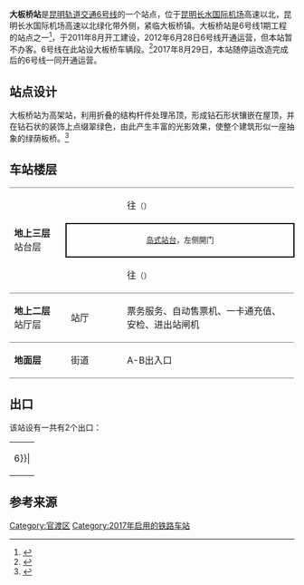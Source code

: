 {{Station Infobox
|Station Name = 大板桥
|Engname = Dabanqiao
|linecolour = {{昆明地铁颜色|6}}
|Image = Platform of Dabanqiao Station (20210321105748).jpg
|Caption = 站台
|Number = 
|Code = 
|borough = [[云南省|云南省]][[昆明市|昆明市]][[官渡区|官渡区]][[大板桥街道|大板桥街道]]
|address = 昆明长水国际机场高速以北绿化带外侧
|coordinates = {{coord|25.056391|102.875017|display=inline,title}}
|Type = 高架车站
|Line = [[昆明轨道交通6号线|6号线]]
|Interchange = 
|Hall =
|Open = 2017年8月29日
|adjacent = {{adjacent stations|system=昆明地铁|line1=6|left1=东部汽车站|right1=机场前}}
}}

'''大板桥站'''是[[昆明轨道交通|昆明轨道交通]][[昆明轨道交通6号线|6号线]]的一个站点，位于[[昆明长水国际机场|昆明长水国际机场]]高速以北，昆明长水国际机场高速以北绿化带外侧，紧临大板桥镇。大板桥站是6号线1期工程的站点之一<ref>{{Cite web |url=http://www.kmgdgs.com/content/2010-04/24/content_2136111.htm |title=昆明轨道交通6号线（机场线）工程招标 |accessdate=2011-12-04 |archive-date=2010-05-05 |archive-url=https://web.archive.org/web/20100505000253/http://www.kmgdgs.com/content/2010-04/24/content_2136111.htm |dead-url=yes }}</ref>，于2011年8月开工建设，2012年6月28日6号线开通运营，但本站暂不办客。6号线在此站设大板桥车辆段。<ref>{{Cite web |url=http://www.kmgdgs.com/content/2011-07/29/content_2610274.htm |title=6号线大板桥车辆段信号系统招标公告 |access-date=2011-12-04 |archive-url=https://web.archive.org/web/20120314035337/http://www.kmgdgs.com/content/2011-07/29/content_2610274.htm |archive-date=2012-03-14 |dead-url=yes }}</ref>2017年8月29日，本站随停运改造完成后的6号线一同开通运营。

== 站点设计 ==
大板桥站为高架站，利用折叠的结构杆件处理吊顶，形成钻石形状镶嵌在屋顶，并在钻石状的装饰上点缀翠绿色，由此产生丰富的光影效果，使整个建筑形似一座抽象的绿荫板桥。<ref>{{Cite web |url=http://news.kunming.cn/subject/content/2010-08/12/content_2262601.htm |title=昆明地铁6号线一期工程方案投票-大板桥站 |accessdate=2012-03-11 |archive-date=2010-08-16 |archive-url=https://web.archive.org/web/20100816064236/http://news.kunming.cn/subject/content/2010-08/12/content_2262601.htm |dead-url=yes }}</ref>  

== 车站楼层 ==
{|cellspacing=0 cellpadding=3
|style="border-top:solid 1px gray;border-bottom:solid 1px gray;" rowspan=3 width=100|'''地上三层'''<br />站台层
|style="border-top:solid 1px gray;" width=100|{{arrow|L}}
|style="border-top:solid 1px gray;" width=350|{{昆明地铁线路名|6}}往{{站|塘子巷}}<small>（{{站|东部汽车站}}）</small>
|-
|style="border-right:solid 2px black;border-left:solid 2px black;border-top:solid 2px black;border-bottom:solid 2px black;" colspan=2|<center><small>[[岛式站台|岛式站台]]，左侧開门</small></center>
|-
|style="border-bottom:solid 1px gray;"|{{arrow|R}}
|style="border-bottom:solid 1px gray;"|{{昆明地铁线路名|6}}往{{站|机场中心}}<small>（{{站|机场前}}）</small>
|-
|style="border-bottom:solid 1px gray;"|'''地上二层'''<br />站厅层
|style="border-bottom:solid 1px gray;"|站厅
|style="border-bottom:solid 1px gray;"|票务服务、自动售票机、一卡通充值、安检、进出站闸机
|-
|style="border-bottom:solid 1px gray;"|'''地面层'''
|style="border-bottom:solid 1px gray;"|街道
|style="border-bottom:solid 1px gray;"|A-B出入口
|}

== 出口 ==
该站设有一共有2个出口：
{| class="wikitable"
| rowspan=30 align="center" bgcolor={{昆明地铁颜色|6}}|
|-
! 编号 !! 建议前往的目的地 !! 照片
|-
| {{綠底白字出口|A}} || ||
|-
| {{綠底白字出口|B}} || ||
|}

== 参考来源 ==
<references/>

{{昆明地铁6号线}}
[[Category:官渡区|Category:官渡区]]
[[Category:2017年启用的铁路车站|Category:2017年启用的铁路车站]]